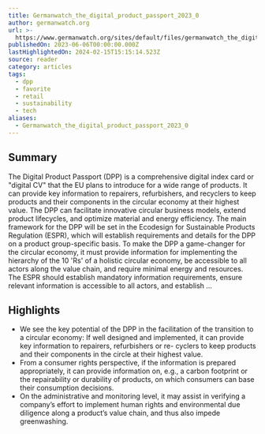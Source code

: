 ```yaml
---
title: Germanwatch_the_digital_product_passport_2023_0
author: germanwatch.org
url: >-
  https://www.germanwatch.org/sites/default/files/germanwatch_the_digital_product_passport_2023_0.pdf
publishedOn: 2023-06-06T00:00:00.000Z
lastHighlightedOn: 2024-02-15T15:15:14.523Z
source: reader
category: articles
tags:
  - dpp
  - favorite
  - retail
  - sustainability
  - tech
aliases:
  - Germanwatch_the_digital_product_passport_2023_0
---
```

## Summary

The Digital Product Passport (DPP) is a comprehensive digital index card or "digital CV" that the EU plans to introduce for a wide range of products. It can provide key information to repairers, refurbishers, and recyclers to keep products and their components in the circular economy at their highest value. The DPP can facilitate innovative circular business models, extend product lifecycles, and optimize material and energy efficiency. The main framework for the DPP will be set in the Ecodesign for Sustainable Products Regulation (ESPR), which will establish requirements and details for the DPP on a product group-specific basis. To make the DPP a game-changer for the circular economy, it must provide information for implementing the hierarchy of the 10 'Rs' of a holistic circular economy, be accessible to all actors along the value chain, and require minimal energy and resources. The ESPR should establish mandatory information requirements, ensure relevant information is accessible to all actors, and establish ...

## Highlights
- We see the key potential of the DPP in the facilitation of the transition to a circular economy: If well designed and implemented, it can provide key information to repairers, refurbishers or re- cyclers to keep products and their components in the circle at their highest value.
- From a consumer rights perspective, if the information is prepared appropriately, it can provide information on, e.g., a carbon footprint or the repairability or durability of products, on which consumers can base their consumption decisions.
- On the administrative and monitoring level, it may assist in verifying a company’s effort to implement human rights and environmental due diligence along a product’s value chain, and thus also impede greenwashing.
